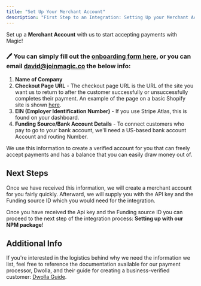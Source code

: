 ```yaml
---
title: "Set Up Your Merchant Account"
description: "First Step to an Integration: Setting Up your Merchant Account"
---
```


Set up a **Merchant Account** with us to start accepting payments with Magic!

### 🖊️ You can simply fill out the [onboarding form here](https://form.jotform.com/232558696763069), or you can email david@joinmagic.co the below info:

1. **Name of Company**
2. **Checkout Page URL** - The checkout page URL is the URL of the site you want us to return to after the customer successfully or unsuccessfully completes their payment. An example of the page on a basic Shopify site is shown [here](https://cdn.shopify.com/s/files/1/0200/7466/files/credit-card-security-text.png?v=1594127681).
3. **EIN (Employer Identification Number)** - If you use Stripe Atlas, this is found on your dashboard.
4. **Funding Source/Bank Account Details** - To connect customers who pay to go to your bank account, we'll need a US-based bank account Account and routing Number.

We use this information to create a verified account for you that can freely accept payments and has a balance that you can easily draw money out of.

## Next Steps

<Warning> 

Once we have received this information, we will create a merchant account for you fairly quickly. Afterward, we will supply you with the API key and the Funding source ID which you would need for the integration.

</Warning> 

Once you have received the Api key and the Funding source ID you can proceed to the next step of the integration process: **Setting up with our NPM package**!


## Additional Info

If you're interested in the logistics behind why we need the information we list, feel free to reference the documentation available for our payment processor, Dwolla, and their guide for creating a business-verified customer: [Dwolla Guide](https://developers.dwolla.com/docs/balance/business-verified-customer).
